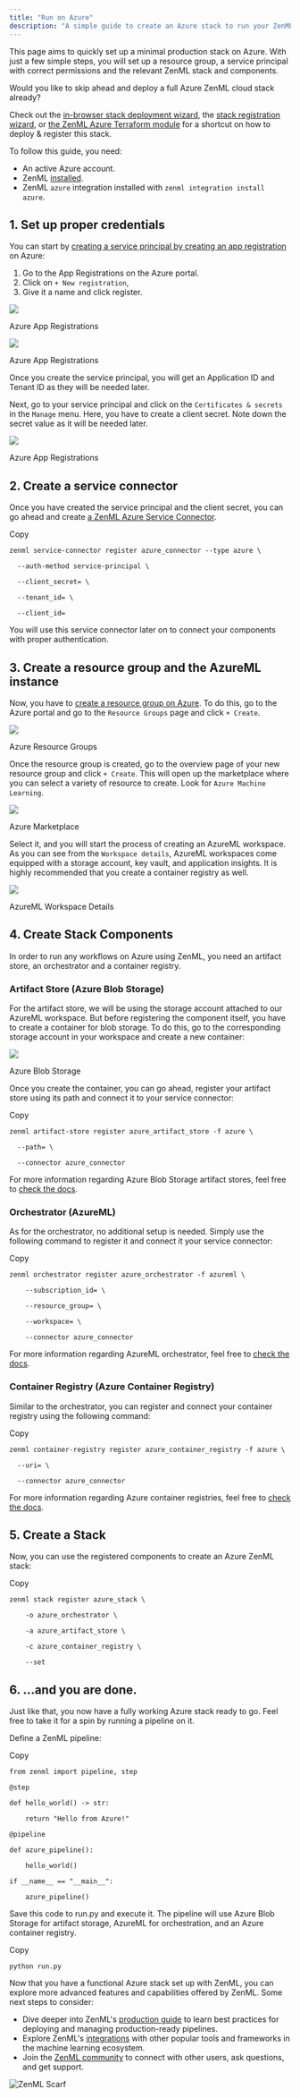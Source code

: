 ```yaml
---
title: "Run on Azure"
description: "A simple guide to create an Azure stack to run your ZenML pipelines"
---
```


This page aims to quickly set up a minimal production stack on Azure. With just a few simple steps, you will set up a resource group, a service principal with correct permissions and the relevant ZenML stack and components.

Would you like to skip ahead and deploy a full Azure ZenML cloud stack already?

Check out the [in-browser stack deployment wizard](/how-to/stack-deployment/deploy-a-cloud-stack), the [stack registration wizard](/how-to/stack-deployment/register-a-cloud-stack), or [the ZenML Azure Terraform module](/how-to/stack-deployment/deploy-a-cloud-stack-with-terraform) for a shortcut on how to deploy & register this stack.

To follow this guide, you need:

* An active Azure account.
* ZenML [installed](/getting-started/installation).
* ZenML `azure` integration installed with `zenml integration install azure`.

## 1\. Set up proper credentials

You can start by [creating a service principal by creating an app registration](https://github.com/Azure/MachineLearningNotebooks/blob/master/how-to-use-azureml/manage-azureml-service/authentication-in-azureml/authentication-in-azureml.ipynb) on Azure:

1. Go to the App Registrations on the Azure portal.
2. Click on `+ New registration`,
3. Give it a name and click register.

![](/images/how-to/popular-integrations/files%2Fv0%2Fb%2Fgitbook-x-prod.appspot.com%2Fo%2Fspaces%252FSXceRPgF1t4PqY7HbePb%252Fuploads%252Fgit-blob-a80fcbd259c3fb7ee23f99b80ebe9a9ce2885be0%252Fazure_1.png)

Azure App Registrations

![](/images/how-to/popular-integrations/files%2Fv0%2Fb%2Fgitbook-x-prod.appspot.com%2Fo%2Fspaces%252FSXceRPgF1t4PqY7HbePb%252Fuploads%252Fgit-blob-7f1788094a1b61f41fefbb6fc6a27c5d8c355c26%252Fazure_2.png)

Azure App Registrations

Once you create the service principal, you will get an Application ID and Tenant ID as they will be needed later.

Next, go to your service principal and click on the `Certificates & secrets` in the `Manage` menu. Here, you have to create a client secret. Note down the secret value as it will be needed later.

![](/images/how-to/popular-integrations/files%2Fv0%2Fb%2Fgitbook-x-prod.appspot.com%2Fo%2Fspaces%252FSXceRPgF1t4PqY7HbePb%252Fuploads%252Fgit-blob-98d7a44a9dc864b20d27fdf1c23d2a21f578d45e%252Fazure_3.png)

Azure App Registrations

## 2\. Create a service connector

Once you have created the service principal and the client secret, you can go ahead and create [a ZenML Azure Service Connector](/how-to/auth-management/azure-service-connector).

Copy

```
zenml service-connector register azure_connector --type azure \

  --auth-method service-principal \

  --client_secret= \

  --tenant_id= \

  --client_id=
```

You will use this service connector later on to connect your components with proper authentication.

## 3\. Create a resource group and the AzureML instance

Now, you have to [create a resource group on Azure](https://learn.microsoft.com/en-us/azure/azure-resource-manager/management/manage-resource-groups-portal). To do this, go to the Azure portal and go to the `Resource Groups` page and click `+ Create`.

![](/images/how-to/popular-integrations/files%2Fv0%2Fb%2Fgitbook-x-prod.appspot.com%2Fo%2Fspaces%252FSXceRPgF1t4PqY7HbePb%252Fuploads%252Fgit-blob-4192ce97428cfa7f6f2c7c27d1d6458f044b9cda%252Fazure_4.png)

Azure Resource Groups

Once the resource group is created, go to the overview page of your new resource group and click `+ Create`. This will open up the marketplace where you can select a variety of resource to create. Look for `Azure Machine Learning`.

![](/images/how-to/popular-integrations/files%2Fv0%2Fb%2Fgitbook-x-prod.appspot.com%2Fo%2Fspaces%252FSXceRPgF1t4PqY7HbePb%252Fuploads%252Fgit-blob-35e217ceecb111bc7f6059f5c2d0166cb870b61b%252Fazure_5.png)

Azure Marketplace

Select it, and you will start the process of creating an AzureML workspace. As you can see from the `Workspace details`, AzureML workspaces come equipped with a storage account, key vault, and application insights. It is highly recommended that you create a container registry as well.

![](/images/how-to/popular-integrations/files%2Fv0%2Fb%2Fgitbook-x-prod.appspot.com%2Fo%2Fspaces%252FSXceRPgF1t4PqY7HbePb%252Fuploads%252Fgit-blob-6c1843e6feb8b5291c11aec65081afd0d0b95746%252Fazure_6.png)

AzureML Workspace Details

## 4\. Create Stack Components

In order to run any workflows on Azure using ZenML, you need an artifact store, an orchestrator and a container registry.

### Artifact Store (Azure Blob Storage)

For the artifact store, we will be using the storage account attached to our AzureML workspace. But before registering the component itself, you have to create a container for blob storage. To do this, go to the corresponding storage account in your workspace and create a new container:

![](/images/how-to/popular-integrations/files%2Fv0%2Fb%2Fgitbook-x-prod.appspot.com%2Fo%2Fspaces%252FSXceRPgF1t4PqY7HbePb%252Fuploads%252Fgit-blob-6a788efaa043e64462488a48b9f418f987e247d6%252Fazure_7.png)

Azure Blob Storage

Once you create the container, you can go ahead, register your artifact store using its path and connect it to your service connector:

Copy

```
zenml artifact-store register azure_artifact_store -f azure \

  --path= \ 

  --connector azure_connector
```

For more information regarding Azure Blob Storage artifact stores, feel free to [check the docs](/stack-components/artifact-stores/azure).

### Orchestrator (AzureML)

As for the orchestrator, no additional setup is needed. Simply use the following command to register it and connect it your service connector:

Copy

```
zenml orchestrator register azure_orchestrator -f azureml \

    --subscription_id= \

    --resource_group= \

    --workspace= \ 

    --connector azure_connector
```

For more information regarding AzureML orchestrator, feel free to [check the docs](/stack-components/orchestrators/azureml).

### Container Registry (Azure Container Registry)

Similar to the orchestrator, you can register and connect your container registry using the following command:

Copy

```
zenml container-registry register azure_container_registry -f azure \

  --uri= \ 

  --connector azure_connector
```

For more information regarding Azure container registries, feel free to [check the docs](/stack-components/container-registries/azure).

## 5\. Create a Stack

Now, you can use the registered components to create an Azure ZenML stack:

Copy

```
zenml stack register azure_stack \

    -o azure_orchestrator \

    -a azure_artifact_store \

    -c azure_container_registry \

    --set
```

## 6\. ...and you are done.

Just like that, you now have a fully working Azure stack ready to go. Feel free to take it for a spin by running a pipeline on it.

Define a ZenML pipeline:

Copy

```
from zenml import pipeline, step

@step

def hello_world() -> str:

    return "Hello from Azure!"

@pipeline

def azure_pipeline():

    hello_world()

if __name__ == "__main__":

    azure_pipeline()
```

Save this code to run.py and execute it. The pipeline will use Azure Blob Storage for artifact storage, AzureML for orchestration, and an Azure container registry.

Copy

```
python run.py
```

Now that you have a functional Azure stack set up with ZenML, you can explore more advanced features and capabilities offered by ZenML. Some next steps to consider:

* Dive deeper into ZenML's [production guide](https://github.com/zenml-io/zenml/blob/release/0.66.0/docs/book/user-guide/production-guide/production-guide.md) to learn best practices for deploying and managing production-ready pipelines.
* Explore ZenML's [integrations](/stack-components/component-guide) with other popular tools and frameworks in the machine learning ecosystem.
* Join the [ZenML community](https://zenml.io/slack) to connect with other users, ask questions, and get support.

![ZenML Scarf](/images/how-to/popular-integrations)